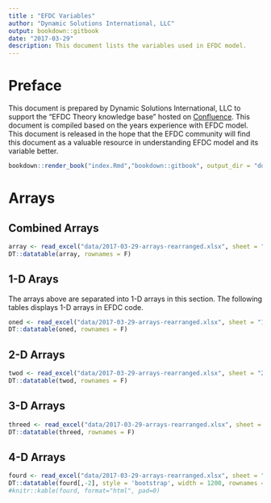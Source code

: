```yaml
---
title : "EFDC Variables"
author: "Dynamic Solutions International, LLC"
output: bookdown::gitbook
date: "2017-03-29"
description: This document lists the variables used in EFDC model. 
---
```

  
# Preface

This document is prepared by Dynamic Solutions International, LLC to support the "EFDC Theory knowledge base" hosted on [Confluence](https://dynamicsolutions-intl.atlassian.net/wiki/spaces/ETG). This document is compiled based on the years experience with EFDC model. This document is released in the hope that the EFDC community will find this document as a valuable resource in understanding EFDC model and its variable better. 

```r
bookdown::render_book("index.Rmd","bookdown::gitbook", output_dir = "docs")
```

# Arrays

## Combined Arrays
```r
array <- read_excel("data/2017-03-29-arrays-rearranged.xlsx", sheet = "arrays", col_types = NULL)
DT::datatable(array, rownames = F)
```

## 1-D Arays
The arrays above are separated into 1-D arrays in this section. 
The following tables displays 1-D arrays in EFDC code. 

```r
oned <- read_excel("data/2017-03-29-arrays-rearranged.xlsx", sheet = "1darray")
DT::datatable(oned, rownames = F)
```

## 2-D Arrays

```r
twod <- read_excel("data/2017-03-29-arrays-rearranged.xlsx", sheet = "2darray")
DT::datatable(twod, rownames = F)
```

## 3-D Arrays
```r
threed <- read_excel("data/2017-03-29-arrays-rearranged.xlsx", sheet = "3darray")
DT::datatable(threed, rownames = F)
```

## 4-D Arrays

```r
fourd <- read_excel("data/2017-03-29-arrays-rearranged.xlsx", sheet = "4darray")
DT::datatable(fourd[,-2], style = 'bootstrap', width = 1200, rownames = F)
#knitr::kable(fourd, format="html", pad=0)
```
